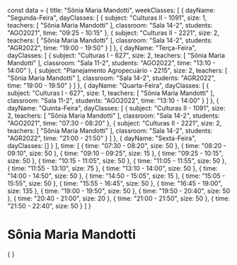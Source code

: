 const data = {
  title: "Sônia Maria Mandotti",
  weekClasses: [
    {
      dayName: "Segunda-Feira",
      dayClasses: [
        {
          subject: "Culturas II - 1091",
          size: 1,
          teachers: [
            "Sônia Maria Mandotti"
          ],
          classroom: "Sala 14-2",
          students: "AGO2021",
          time: "09:25 - 10:15"
        },
        {
          subject: "Culturas II - 2221",
          size: 2,
          teachers: [
            "Sônia Maria Mandotti"
          ],
          classroom: "Sala 14-2",
          students: "AGR2022",
          time: "19:00 - 19:50"
        }
      ]
    },
    {
      dayName: "Terça-Feira",
      dayClasses: [
        {
          subject: "Culturas I - 627",
          size: 2,
          teachers: [
            "Sônia Maria Mandotti"
          ],
          classroom: "Sala 11-2",
          students: "AGO2022",
          time: "13:10 - 14:00"
        },
        {
          subject: "Planejamento Agropecuário - 2215",
          size: 2,
          teachers: [
            "Sônia Maria Mandotti"
          ],
          classroom: "Sala 14-2",
          students: "AGR2022",
          time: "19:00 - 19:50"
        }
      ]
    },
    {
      dayName: "Quarta-Feira",
      dayClasses: [
        {
          subject: "Culturas I - 627",
          size: 1,
          teachers: [
            "Sônia Maria Mandotti"
          ],
          classroom: "Sala 11-2",
          students: "AGO2022",
          time: "13:10 - 14:00"
        }
      ]
    },
    {
      dayName: "Quinta-Feira",
      dayClasses: [
        {
          subject: "Culturas II - 1091",
          size: 2,
          teachers: [
            "Sônia Maria Mandotti"
          ],
          classroom: "Sala 14-2",
          students: "AGO2021",
          time: "07:30 - 08:20"
        },
        {
          subject: "Culturas II - 2221",
          size: 2,
          teachers: [
            "Sônia Maria Mandotti"
          ],
          classroom: "Sala 14-2",
          students: "AGR2022",
          time: "21:00 - 21:50"
        }
      ]
    },
    {
      dayName: "Sexta-Feira",
      dayClasses: []
    }
  ],
  time: [
    {
      time: "07:30 - 08:20",
      size: 50
    },
    {
      time: "08:20 - 09:10",
      size: 50
    },
    {
      time: "09:10 - 09:25",
      size: 15
    },
    {
      time: "09:25 - 10:15",
      size: 50
    },
    {
      time: "10:15 - 11:05",
      size: 50
    },
    {
      time: "11:05 - 11:55",
      size: 50
    },
    {
      time: "11:55 - 13:10",
      size: 75
    },
    {
      time: "13:10 - 14:00",
      size: 50
    },
    {
      time: "14:00 - 14:50",
      size: 50
    },
    {
      time: "14:50 - 15:05",
      size: 15
    },
    {
      time: "15:05 - 15:55",
      size: 50
    },
    {
      time: "15:55 - 16:45",
      size: 50
    },
    {
      time: "16:45 - 19:00",
      size: 135
    },
    {
      time: "19:00 - 19:50",
      size: 50
    },
    {
      time: "19:50 - 20:40",
      size: 50
    },
    {
      time: "20:40 - 21:00",
      size: 20
    },
    {
      time: "21:00 - 21:50",
      size: 50
    },
    {
      time: "21:50 - 22:40",
      size: 50
    }
  ]
}

# Sônia Maria Mandotti

<div>
    {
        <Grid
            title={data.title} 
            weekClasses={data.weekClasses} 
            time={data.time}
        />
    }
</div>